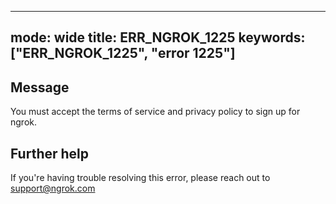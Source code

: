 
---
mode: wide
title: ERR_NGROK_1225
keywords: ["ERR_NGROK_1225", "error 1225"]
---

## Message
You must accept the terms of service and privacy policy to sign up for ngrok.




## Further help
If you're having trouble resolving this error, please reach out to [support@ngrok.com](mailto:support@ngrok.com?subject=Help%20with%20ERR_NGROK_1225)

